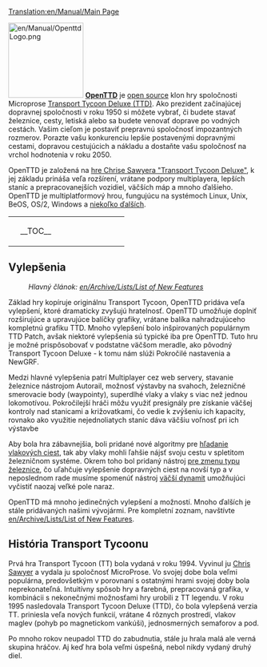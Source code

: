 [[Translation:en/Manual/Main Page]]


[[File:en/Manual/OpenttdLogo.png|left|150px]]
[http://www.openttd.org/ '''OpenTTD'''] je [http://sk.wikipedia.org/wiki/Open_source open source] klon hry spoločnosti Microprose [http://en.wikipedia.org/wiki/Transport_Tycoon Transport Tycoon Deluxe (TTD)]. Ako prezident začínajúcej dopravnej spoločnosti v roku 1950 si môžete vybrať, či budete stavať železnice, cesty, letiská alebo sa budete venovať doprave po vodných cestách. Vašim cieľom je postaviť prepravnú spoločnosť impozantných rozmerov. Porazte vašu konkurenciu lepšie postavenými dopravnými cestami, dopravou cestujúcich a nákladu a dostaňte vašu spoločnosť na vrchol hodnotenia v roku 2050.

OpenTTD je založená na [http://www.chrissawyer.com/info.htm hre Chrise Sawyera "Transport Tycoon Deluxe"], k jej základu prináša veľa rozšírení, vrátane podpory multiplayera, lepších staníc a prepracovanejších vozidiel, väčších máp a mnoho ďalšieho. OpenTTD je multiplatformový hrou, fungujúcu na systémoch Linux, Unix, BeOS, OS/2, Windows a [[en/Archive/Compilation and Ports/Operating system|niekoľko ďalších]].


{| align="center"
|colspan=2 style="background:none; border:0px"|
|width=200 style="background:none; border:0px"| __TOC__
|style="background:none; border:0px"| [[File:sk/Manual/Intro screen.png|frame|center|OpenTTD [[en/Manual/Game interface#main-window-contents|úvodná obrazovka]]]]
|}


==Vylepšenia==
:''Hlavný článok: [[en/Archive/Lists/List of New Features]]''

Základ hry kopíruje originálnu Transport Tycoon, OpenTTD pridáva veľa vylepšení, ktoré dramaticky zvyšujú hratelnosť. OpenTTD umožňuje doplniť rozširujúce a upravujúce balíčky grafiky, vrátane balíka nahradzujúceho kompletnú grafiku TTD. Mnoho vylepšení bolo inšpirovaných populárnym TTD Patch, avšak niektoré vylepšenia sú typické iba pre OpenTTD. Tuto hru je možné prispôsobovať v podstatne väčšom meradle, ako pôvodný Transport Tycoon Deluxe - k tomu nám slúži Pokročilé nastavenia a NewGRF.

Medzi hlavné vylepšenia patrí Multiplayer cez web servery, stavanie železnice nástrojom Autorail, možnosť výstavby na svahoch, železničné smerovacie body (waypointy), superdlhé vlaky a vlaky s viac než jednou lokomotívou. Pokročilejší hráči môžu využiť presignály pre získanie väčšej kontroly nad stanicami a križovatkami, čo vedie k zvýšeniu ich kapacity, rovnako ako využitie nejednoliatych staníc dáva väčšiu voľnosť pri ich výstavbe

Aby bola hra zábavnejšia, boli pridané nové algoritmy pre [[en/Archive/Manual/Yet Another PBS Patch|hľadanie vlakových ciest]], tak aby vlaky mohli ľahšie nájsť svoju cestu v spletitom železničnom systéme. Okrem toho bol pridaný nástroj [[en/Manual/Convert rail|pre zmenu typu železnice]], čo uľahčuje vylepšenie dopravných ciest na novší typ a v neposlednom rade musíme spomenúť nástroj [[en/Archive/Manual/Settings/Extra dynamite|väčší dynamit]] umožňujúci vyčistiť naozaj veľké pole naraz.

OpenTTD má mnoho jedinečných vylepšení a možností. Mnoho ďalších je stále pridávaných našimi vývojármi. Pre kompletní zoznam, navštívte  [[en/Archive/Lists/List of New Features]].


==História Transport Tycoonu==
Prvá hra Transport Tycoon (TT) bola vydaná v roku 1994. Vyvinul ju [http://www.chrissawyer.com/ Chris Sawyer] a vydala ju spoločnosť MicroProse. Vo svojej dobe bola veľmi populárna, predovšetkým v porovnaní s ostatnými hrami svojej doby bola neprekonateľná. Intuitívny spôsob hry a farebná, prepracovaná grafika, v kombinácii s nekonečnými možnosťami hry urobili z TT legendu. V roku 1995 nasledovala Transport Tycoon Deluxe (TTD), čo bola vylepšená verzia TT. priniesla veľa nových funkcií, vrátane 4 rôznych prostredí, vlakov maglev (pohyb po magnetickom vankúši), jednosmerných semaforov a pod.

Po mnoho rokov neupadol TTD do zabudnutia, stále ju hrala malá ale verná skupina hráčov. Aj keď hra bola veľmi úspešná, nebol nikdy vydaný druhý diel.